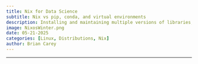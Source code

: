 ```yaml
---
title: Nix for Data Science
subtitle: Nix vs pip, conda, and virtual environments
description: Installing and maintaining multiple versions of libraries, whether in Python or R, is better managed with Nix than virtual environments
image: NixosWinter.png
date: 05-21-2025
categories: [Linux, Distributions, Nix]
author: Brian Carey
---
```


---

